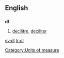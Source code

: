 ==English==
==={{abbreviation}}===
'''dl'''
# [[decilitre]], [[deciliter]]

[[Category:Units of measure]]

[[sv:dl]]
[[tr:dl]]